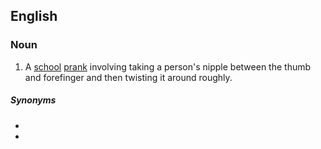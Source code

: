 ==English==

===Noun===
{{en-noun}}

# {{label|en|vulgar|slang}} A [[school]] [[prank]] involving taking a person's nipple between the thumb and forefinger and then twisting it around roughly.

=====Synonyms=====
* {{l|en|nipple cripple}}
* {{l|en|purple nurple}}